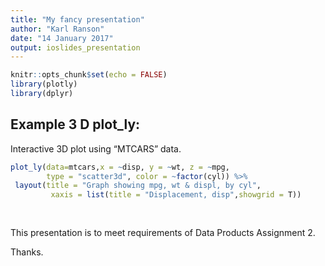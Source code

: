 ```yaml
---
title: "My fancy presentation"
author: "Karl Ranson"
date: "14 January 2017"
output: ioslides_presentation
---
```


```r
knitr::opts_chunk$set(echo = FALSE)
library(plotly)
library(dplyr)

```


## Example 3 D plot_ly: 

Interactive 3D plot using "MTCARS" data.

```r

plot_ly(data=mtcars,x = ~disp, y = ~wt, z = ~mpg,
        type = "scatter3d", color = ~factor(cyl)) %>%
 layout(title = "Graph showing mpg, wt & displ, by cyl", 
         xaxis = list(title = "Displacement, disp",showgrid = T))  
  
```

##
This presentation is to meet requirements of Data Products Assignment 2. 

Thanks. 





